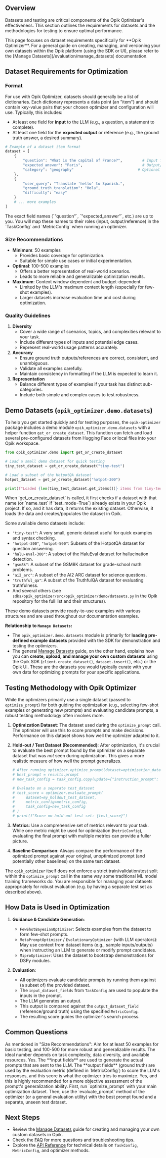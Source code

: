 ## Overview

Datasets and testing are critical components of the Opik Optimizer's effectiveness. This section outlines the requirements for datasets and the methodologies for testing to ensure optimal performance.

<Info>
  This page focuses on dataset requirements specifically for **Opik Optimizer**. For a general guide on creating, managing, and versioning your own datasets within the Opik platform (using the SDK or UI), please refer to the [Manage Datasets](/evaluation/manage_datasets) documentation.
</Info>

## Dataset Requirements for Optimization

### Format

For use with Opik Optimizer, datasets should generally be a list of dictionaries. Each dictionary represents a data point (an "item") and should contain key-value pairs that your chosen optimizer and configuration will use. Typically, this includes:

-   At least one field for **input** to the LLM (e.g., a question, a statement to complete).
-   At least one field for the **expected output** or reference (e.g., the ground truth answer, a desired summary).

```python
# Example of a dataset item format
dataset = [
    {
        "question": "What is the capital of France?",         # Input field
        "expected_answer": "Paris",                           # Output/reference field
        "category": "geography"                             # Optional metadata
    },
    {
        "user_query": "Translate 'hello' to Spanish.",
        "ground_truth_translation": "Hola",
        "difficulty": "easy"
    }
    # ... more examples
]
```

<Note>
The exact field names (`"question"`, `"expected_answer"`, etc.) are up to you. You will map these names to their roles (input, output/reference) in the `TaskConfig` and `MetricConfig` when running an optimizer.
</Note>

### Size Recommendations

-   **Minimum**: 50 examples
    -   Provides basic coverage for optimization.
    -   Suitable for simple use cases or initial experimentation.
-   **Optimal**: 100-500 examples
    -   Offers a better representation of real-world scenarios.
    -   Leads to more reliable and generalizable optimization results.
-   **Maximum**: Context window dependent and budget-dependent
    -   Limited by the LLM's maximum context length (especially for few-shot examples).
    -   Larger datasets increase evaluation time and cost during optimization.

### Quality Guidelines

1.  **Diversity**
    -   Cover a wide range of scenarios, topics, and complexities relevant to your task.
    -   Include different types of inputs and potential edge cases.
    -   Represent real-world usage patterns accurately.
2.  **Accuracy**
    -   Ensure ground truth outputs/references are correct, consistent, and unambiguous.
    -   Validate all examples carefully.
    -   Maintain consistency in formatting if the LLM is expected to learn it.
3.  **Representation**
    -   Balance different types of examples if your task has distinct sub-categories.
    -   Include both simple and complex cases to test robustness.

## Demo Datasets (`opik_optimizer.demo.datasets`)

To help you get started quickly and for testing purposes, the `opik-optimizer` package includes a demo module `opik_optimizer.demo.datasets` with a helper function `get_or_create_dataset`. This function can fetch and load several pre-configured datasets from Hugging Face or local files into your Opik workspace.

```python
from opik_optimizer.demo import get_or_create_dataset

# Load a small demo dataset for quick testing
tiny_test_dataset = get_or_create_dataset("tiny-test")

# Load a subset of the HotpotQA dataset
hotpot_dataset = get_or_create_dataset("hotpot-300")

print(f"Loaded {len(tiny_test_dataset.get_items())} items from tiny-test.")
```

<Tip>
When `get_or_create_dataset` is called, it first checks if a dataset with that name (or `name_test` if `test_mode=True`) already exists in your Opik project. If so, and it has data, it returns the existing dataset. Otherwise, it loads the data and creates/populates the dataset in Opik.
</Tip>

Some available demo datasets include:
-   `"tiny-test"`: A very small, generic dataset useful for quick examples and syntax checking.
-   `"hotpot-300"`, `"hotpot-500"`: Subsets of the HotpotQA dataset for question answering.
-   `"halu-eval-300"`: A subset of the HaluEval dataset for hallucination detection.
-   `"gsm8k"`: A subset of the GSM8K dataset for grade-school math problems.
-   `"ai2_arc"`: A subset of the AI2 ARC dataset for science questions.
-   `"truthful_qa"`: A subset of the TruthfulQA dataset for evaluating truthfulness.
-   And several others (see `sdks/opik_optimizer/src/opik_optimizer/demo/datasets.py` in the Opik repository for the full list and their structures).

These demo datasets provide ready-to-use examples with various structures and are used throughout our documentation examples.

**Relationship to `Manage Datasets`:**
-   The `opik_optimizer.demo.datasets` module is primarily for **loading pre-defined example datasets** provided with the SDK for demonstration and testing the optimizers.
-   The general [Manage Datasets](/evaluation/manage_datasets) guide, on the other hand, explains how you can **create, upload, and manage your own custom datasets** using the Opik SDK (`client.create_dataset()`, `dataset.insert()`, etc.) or the Opik UI. These are the datasets you would typically curate with your own data for optimizing prompts for your specific applications.

## Testing Methodology with Opik Optimizer

While the optimizers primarily use a single dataset (passed to `optimize_prompt`) for both guiding the optimization (e.g., selecting few-shot examples or generating new prompts) and evaluating candidate prompts, a robust testing methodology often involves more.

1.  **Optimization Dataset**: The dataset used during the `optimize_prompt` call. The optimizer will use this to score prompts and make decisions. Performance on this dataset shows how well the optimizer adapted to it.

2.  **Hold-out / Test Dataset (Recommended)**: After optimization, it's crucial to evaluate the best prompt found by the optimizer on a separate dataset that was *not* seen during optimization. This gives a more realistic measure of how well the prompt generalizes.
    ```python
    # After running optimizer.optimize_prompt(dataset=optimization_dataset, ...)
    # best_prompt = results.prompt
    # new_task_config = task_config.copy(update={"instruction_prompt": best_prompt})

    # Evaluate on a separate test_dataset
    # test_score = optimizer.evaluate_prompt(
    #     dataset=my_holdout_test_dataset, 
    #     metric_config=metric_config, 
    #     task_config=new_task_config
    # )
    # print(f"Score on hold-out test set: {test_score}")
    ```

3.  **Metrics**: Use a comprehensive set of metrics relevant to your task. While one metric might be used for optimization (`MetricConfig`), evaluating the final prompt with multiple metrics can provide a fuller picture.

4.  **Baseline Comparison**: Always compare the performance of the optimized prompt against your original, unoptimized prompt (and potentially other baselines) on the same test dataset.

The `opik_optimizer` itself does not enforce a strict train/validation/test split within the `optimize_prompt` call in the same way some traditional ML model training frameworks do. You are responsible for managing your datasets appropriately for robust evaluation (e.g. by having a separate test set as described above).

## How Data is Used in Optimization

1.  **Guidance & Candidate Generation**:
    -   `FewShotBayesianOptimizer`: Selects examples from the dataset to form few-shot prompts.
    -   `MetaPromptOptimizer` / `EvolutionaryOptimizer` (with LLM operators): May use context from dataset items (e.g., sample inputs/outputs) when instructing an LLM to generate or modify prompt candidates.
    -   `MiproOptimizer`: Uses the dataset to bootstrap demonstrations for DSPy modules.

2.  **Evaluation**:
    -   All optimizers evaluate candidate prompts by running them against (a subset of) the provided dataset.
    -   The `input_dataset_fields` from `TaskConfig` are used to populate the inputs in the prompt.
    -   The LLM generates an output.
    -   This output is compared against the `output_dataset_field` (reference/ground truth) using the specified `MetricConfig`.
    -   The resulting score guides the optimizer's search process.

## Common Questions

<AccordionGroup>
  <Accordion title="How many records should I use for the optimization dataset?">
    As mentioned in "Size Recommendations": Aim for at least 50 examples for basic testing, and 100-500 for more robust and generalizable results. The ideal number depends on task complexity, data diversity, and available resources.
  </Accordion>
  <Accordion title="Does the optimizer use both input and output data from my dataset?">
    Yes. The **input fields** are used to generate the actual prompts that are sent to the LLM. The **output fields** (ground truth) are used by the evaluation metric (defined in `MetricConfig`) to score the LLM's responses, and this score is what the optimizer tries to maximize.
  </Accordion>
  <Accordion title="Can I use a different dataset for final testing than the one used for optimization?">
    Yes, and this is highly recommended for a more objective assessment of the prompt's generalization ability. First, run `optimize_prompt` with your main optimization dataset. Then, use the `evaluate_prompt` method of the optimizer (or a general evaluation utility) with the best prompt found and a separate, unseen test dataset.
  </Accordion>
</AccordionGroup>

## Next Steps

-   Review the [Manage Datasets](/evaluation/manage_datasets) guide for creating and managing your own custom datasets in Opik.
-   Check the [FAQ](/agent_optimization/opik_optimizer/faq) for more questions and troubleshooting tips.
-   Explore the [API Reference](/agent_optimization/opik_optimizer/reference) for technical details on `TaskConfig`, `MetricConfig`, and optimizer methods.
